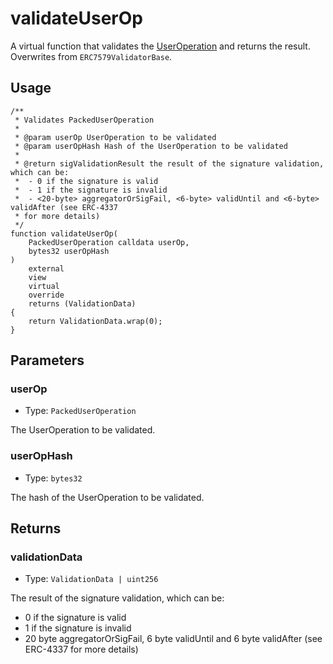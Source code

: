 # validateUserOp

A virtual function that validates the [UserOperation](https://eips.ethereum.org/EIPS/eip-4337#useroperation) and returns the result. Overwrites from `ERC7579ValidatorBase`.

## Usage

```solidity copy
/**
 * Validates PackedUserOperation
 *
 * @param userOp UserOperation to be validated
 * @param userOpHash Hash of the UserOperation to be validated
 *
 * @return sigValidationResult the result of the signature validation, which can be:
 *  - 0 if the signature is valid
 *  - 1 if the signature is invalid
 *  - <20-byte> aggregatorOrSigFail, <6-byte> validUntil and <6-byte> validAfter (see ERC-4337
 * for more details)
 */
function validateUserOp(
    PackedUserOperation calldata userOp,
    bytes32 userOpHash
)
    external
    view
    virtual
    override
    returns (ValidationData)
{
    return ValidationData.wrap(0);
}
```

## Parameters

### userOp

- Type: `PackedUserOperation`

The UserOperation to be validated.

### userOpHash

- Type: `bytes32`

The hash of the UserOperation to be validated.

## Returns

### validationData

- Type: `ValidationData | uint256`

The result of the signature validation, which can be:

- 0 if the signature is valid
- 1 if the signature is invalid
- 20 byte aggregatorOrSigFail, 6 byte validUntil and 6 byte validAfter (see ERC-4337 for more details)
